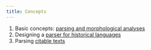 ```yaml
---
title: Concepts
---
```



1. Basic concepts: [parsing and morphological analyses](./analyses.qmd)
2. Designing a [parser for historical languages](./architecture.qmd)
3. Parsing [citable texts](./analysis-implementation.qmd)
